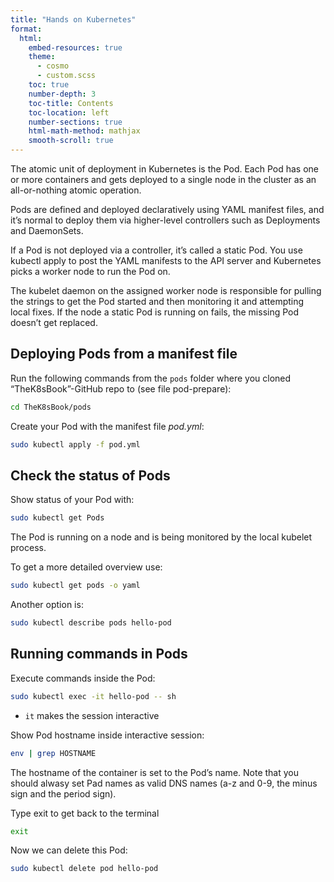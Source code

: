 ```yaml
---
title: "Hands on Kubernetes" 
format: 
  html: 
    embed-resources: true
    theme: 
      - cosmo 
      - custom.scss 
    toc: true 
    number-depth: 3  
    toc-title: Contents 
    toc-location: left 
    number-sections: true 
    html-math-method: mathjax 
    smooth-scroll: true 
---
```



The atomic unit of deployment in Kubernetes is the Pod. Each Pod has one or more containers and gets deployed to a single node in the cluster as an all-or-nothing atomic operation. 

Pods are defined and deployed declaratively using YAML manifest files, and it’s normal to deploy them via higher-level controllers such as Deployments and DaemonSets. 

If a Pod is not deployed via a controller, it’s called a static Pod. You use kubectl apply to post the YAML manifests to the API server and Kubernetes picks a worker node to run the Pod on. 

The kubelet daemon on the assigned worker node is responsible for pulling the strings to get the Pod started and then monitoring it and attempting local fixes. If the node a static Pod is running on fails, the missing Pod doesn’t get replaced.



## Deploying Pods from a manifest file

Run the following commands from the `pods` folder where you cloned "TheK8sBook"-GitHub repo to (see file pod-prepare):

```bash
cd TheK8sBook/pods
```

Create your Pod with the manifest file *pod.yml*:


```bash
sudo kubectl apply -f pod.yml
```


## Check the status of Pods

Show status of your Pod with:

```bash
sudo kubectl get Pods
```

The Pod is running on a node and is being monitored by the local kubelet process.

To get a more detailed overview use:


```bash
sudo kubectl get pods -o yaml
```

Another option is:


```bash
sudo kubectl describe pods hello-pod
```

## Running commands in Pods 

Execute commands inside the Pod:


```bash
sudo kubectl exec -it hello-pod -- sh
```

- `it` makes the session interactive

Show Pod hostname inside interactive session:

```bash
env | grep HOSTNAME
```

The hostname of the container is set to the Pod's name. Note that you should alwasy set Pad names as valid DNS names (a-z and 0-9, the minus sign and the period sign).


Type exit to get back to the terminal


```bash
exit
```

Now we can delete this Pod:

```bash
sudo kubectl delete pod hello-pod
```

